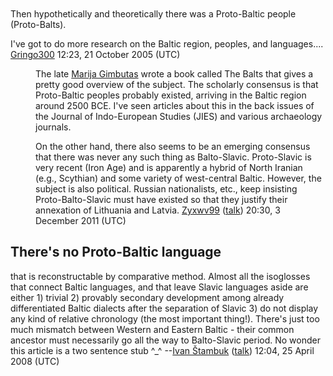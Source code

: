 <article id="2961153" title=Talk:Proto-Baltic language>
	<talkpage id="2961153" title="Talk:Proto-Baltic language">
Then hypothetically and theoretically there was a Proto-Baltic people (Proto-Balts).

I've got to do more research on the Baltic region, peoples, and languages....
[[User:Gringo300|Gringo300]] 12:23, 21 October 2005 (UTC)

:The late [[Marija Gimbutas]] wrote a book called The Balts that gives a pretty good overview of the subject. The scholarly consensus is that Proto-Baltic peoples probably existed, arriving in the Baltic region around 2500 BCE. I've seen articles about this in the back issues of the Journal of Indo-European Studies (JIES) and various archaeology journals.

:On the other hand, there also seems to be an emerging consensus that there was never any such thing as Balto-Slavic. Proto-Slavic is very recent (Iron Age) and is apparently a hybrid of North Iranian (e.g., Scythian) and some variety of west-central Baltic. However, the subject is also political. Russian nationalists, etc., keep insisting Proto-Balto-Slavic must have existed so that they justify their annexation of Lithuania and Latvia. [[User:Zyxwv99|Zyxwv99]] ([[User talk:Zyxwv99|talk]]) 20:30, 3 December 2011 (UTC)

== There's no Proto-Baltic language ==

that is reconstructable by comparative method. Almost all the isoglosses that connect Baltic languages, and that leave Slavic languages aside are either 1) trivial 2) provably secondary development among already differentiated Baltic dialects after the separation of Slavic 3) do not display any kind of relative chronology (the most important thing!). There's just too much mismatch between Western and Eastern Baltic - their common ancestor must necessarily go all the way to Balto-Slavic period. No wonder this article is a two sentence stub ^_^ --[[User:Ivan Štambuk|Ivan Štambuk]] ([[User talk:Ivan Štambuk|talk]]) 12:04, 25 April 2008 (UTC)
	</talkpage>
</article>